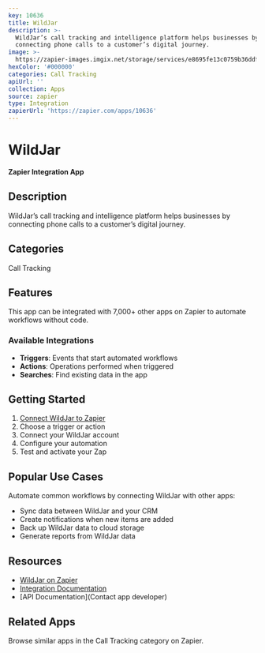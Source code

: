 ```yaml
---
key: 10636
title: WildJar
description: >-
  WildJar’s call tracking and intelligence platform helps businesses by
  connecting phone calls to a customer’s digital journey.
image: >-
  https://zapier-images.imgix.net/storage/services/e8695fe13c0759b36ddfb639f96ae3d2.png?auto=format%2Ccompress&ixlib=python-3.0.0&q=50
hexColor: '#000000'
categories: Call Tracking
apiUrl: ''
collection: Apps
source: zapier
type: Integration
zapierUrl: 'https://zapier.com/apps/10636'
---
```

# WildJar

**Zapier Integration App**

## Description

WildJar’s call tracking and intelligence platform helps businesses by connecting phone calls to a customer’s digital journey.

## Categories

Call Tracking

## Features

This app can be integrated with 7,000+ other apps on Zapier to automate workflows without code.

### Available Integrations

- **Triggers**: Events that start automated workflows
- **Actions**: Operations performed when triggered
- **Searches**: Find existing data in the app

## Getting Started

1. [Connect WildJar to Zapier](https://zapier.com/apps/10636)
2. Choose a trigger or action
3. Connect your WildJar account
4. Configure your automation
5. Test and activate your Zap

## Popular Use Cases

Automate common workflows by connecting WildJar with other apps:

- Sync data between WildJar and your CRM
- Create notifications when new items are added
- Back up WildJar data to cloud storage
- Generate reports from WildJar data

## Resources

- [WildJar on Zapier](https://zapier.com/apps/10636)
- [Integration Documentation](https://zapier.com/apps/10636/integrations)
- [API Documentation](Contact app developer)

## Related Apps

Browse similar apps in the Call Tracking category on Zapier.
